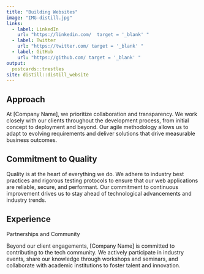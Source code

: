 ```yaml
---
title: "Building Websites"
image: "IMG-distill.jpg"
links:
  - label: LinkedIn
    url: "https://linkedin.com/  target = '_blank' "
  - label: Twitter
    url: "https://twitter.com/ target = '_blank' "
  - label: GitHub
    url: "https://github.com/ target = '_blank' "
output:
  postcards::trestles
site: distill::distill_website
---
```

 
## Approach

At [Company Name], we prioritize collaboration and transparency. We work closely with our clients throughout the development process, from initial concept to deployment and beyond. Our agile methodology allows us to adapt to evolving requirements and deliver solutions that drive measurable business outcomes.

## Commitment to Quality

Quality is at the heart of everything we do. We adhere to industry best practices and rigorous testing protocols to ensure that our web applications are reliable, secure, and performant. Our commitment to continuous improvement drives us to stay ahead of technological advancements and industry trends.

## Experience

Partnerships and Community

Beyond our client engagements, [Company Name] is committed to contributing to the tech community. We actively participate in industry events, share our knowledge through workshops and seminars, and collaborate with academic institutions to foster talent and innovation.
